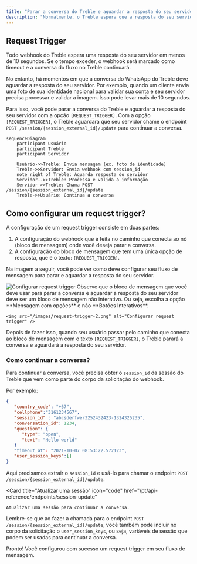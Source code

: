 ```yaml
---
title: "Parar a conversa do Treble e aguardar a resposta do seu servidor"
description: "Normalmente, o Treble espera que a resposta do seu servidor a um webhook seja menos de 10 segundos. Se você precisar de mais tempo, pode parar a conversa do Treble e aguardar a resposta do seu servidor com a opção `[REQUEST_TRIGGER]`. Aprenda a configurá-la neste artigo."
---
```


## Request Trigger

Todo webhook do Treble espera uma resposta do seu servidor em menos de 10 segundos. Se o tempo exceder, o webhook será marcado como timeout e a conversa do fluxo no Treble continuará.

No entanto, há momentos em que a conversa do WhatsApp do Treble deve aguardar a resposta do seu servidor. Por exemplo, quando um cliente envia uma foto de sua identidade nacional para validar sua conta e seu servidor precisa processar e validar a imagem. Isso pode levar mais de 10 segundos.

Para isso, você pode parar a conversa do Treble e aguardar a resposta do seu servidor com a opção `[REQUEST_TRIGGER]`. Com a opção `[REQUEST_TRIGGER]`, o Treble aguardará que seu servidor chame o endpoint `POST /session/{session_external_id}/update` para continuar a conversa.

```mermaid
sequenceDiagram
    participant Usuário
    participant Treble
    participant Servidor

    Usuário->>Treble: Envia mensagem (ex. foto de identidade)
    Treble->>Servidor: Envia webhook com session_id
    note right of Treble: Aguarda resposta do servidor
    Servidor-->>Treble: Processa e valida a informação
    Servidor->>Treble: Chama POST /session/{session_external_id}/update
    Treble->>Usuário: Continua a conversa
```

## Como configurar um request trigger?

A configuração de um request trigger consiste em duas partes:

1. A configuração do webhook que é feita no caminho que conecta ao nó (bloco de mensagem) onde você deseja parar a conversa.
2. A configuração do bloco de mensagem que tem uma única opção de resposta, que é o texto: `[REQUEST_TRIGGER]`.

Na imagem a seguir, você pode ver como deve configurar seu fluxo de mensagem para parar e aguardar a resposta do seu servidor.

<img src="/images/request-trigger-1.png" alt="Configurar request trigger" />

<Warning>
    Observe que o bloco de mensagem que você deve usar para parar a conversa e aguardar a resposta do seu servidor deve ser um bloco de mensagem não interativo. Ou seja, escolha a opção **Mensagem com opções** e não **Botões Interativos**.

    <img src="/images/request-trigger-2.png" alt="Configurar request trigger" />
</Warning>

Depois de fazer isso, quando seu usuário passar pelo caminho que conecta ao bloco de mensagem com o texto `[REQUEST_TRIGGER]`, o Treble parará a conversa e aguardará a resposta do seu servidor.

### Como continuar a conversa?

Para continuar a conversa, você precisa obter o `session_id` da sessão do Treble que vem como parte do corpo da solicitação do webhook.

Por exemplo:

```json
{
   "country_code": "+57",
   "cellphone":"3161234567",
   "session_id" : "abcsderfwer3252432423-1324325235",
   "conversation_id": 1234,
   "question": {
      "type": "open",
      "text": "Hello world"
   }
   "timeout_at": "2021-10-07 08:53:22.572123",
   "user_session_keys":[]
}
```

Aqui precisamos extrair o `session_id` e usá-lo para chamar o endpoint `POST /session/{session_external_id}/update`.

<Card 
    title="Atualizar uma sessão" 
    icon="code"
    href="/pt/api-reference/endpoints/session-update"
>
    Atualizar uma sessão para continuar a conversa.
</Card>

Lembre-se que ao fazer a chamada para o endpoint `POST /session/{session_external_id}/update`, você também pode incluir no corpo da solicitação o `user_session_keys`, ou seja, variáveis de sessão que podem ser usadas para continuar a conversa.

<Check>
   Pronto! Você configurou com sucesso um request trigger em seu fluxo de mensagem.
</Check> 